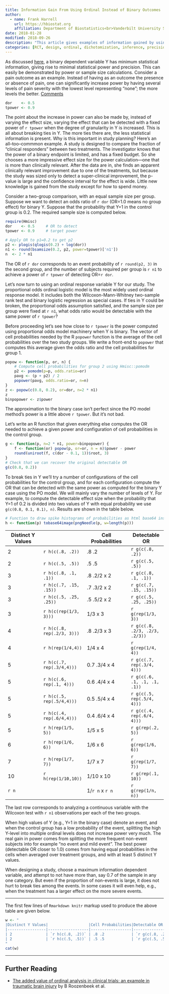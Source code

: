 ```yaml
---
title: Information Gain From Using Ordinal Instead of Binary Outcomes
author:
  - name: Frank Harrell
    url: https://hbiostat.org
    affiliation: Department of Biostatistics<br>Vanderbilt University School of Medicine
date: 2018-01-28
modified: 2018-09-26
description: "This article gives examples of information gained by using ordinal over binary response variables.  This is done by showing that for the same sample size and power, smaller effects can be detected."
categories: [RCT, design, ordinal, dichotomization, inference, precision, responder-analysis, sample-size, 2018]
---
```


As discussed [here](https://hbiostat.org/bbr/overview.html#sec-overview-ychoice), a binary dependent variable Y has minimum statistical information, giving rise to minimal statistical power and precision.  This can easily be demonstrated by power or sample size calculations.  Consider a pain outcome as an example.  Instead of having as an outcome the presence or absence of pain, one can significantly increase power by having several levels of pain severity with the lowest level representing "none"; the more levels the better. [[Comments](https://hbiostat.org/comment.html)]{.aside}

```r
dor    <- 0.5
tpower <- 0.9
```

The point about the increase in power can also be made by, instead of varying the effect size, varying the effect that can be detected with a fixed power of `r tpower` when the degree of granularity in Y is increased.  This is all about breaking ties in Y.  The more ties there are, the less statistical information is present.  Why is this important in study planning?  Here's an all--too--commmon example.  A study is designed to compare the fraction of "clinical responders" between two treatments.  The investigator knows that the power of a binary endpoint is limited, and has a fixed budget.  So she chooses a more impressive effect size for the power calculation---one that is more than clinically relevant.  After the data are in, she finds an apparent clinically relevant improvement due to one of the treatments, but because the study was sized only to detect a super-clinical improvement, the p-value is large and the confidence interval for the effect is wide.  Little new knowledge is gained from the study except for how to spend money.

Consider a two-group comparison, with an equal sample size per group.  Suppose we want to detect an odds ratio of `r dor` (OR=1.0 means no group effect) for binary Y.  Suppose that the probability that Y=1 in the control group is 0.2.  The required sample size is computed below.

```r
require(Hmisc)
dor    <- 0.5     # OR to detect
tpower <- 0.9     # target power

# Apply OR to p1=0.2 to get p2
p2 <- plogis(qlogis(0.2) + log(dor))
n1 <- round(bsamsize(0.2, p2, power=tpower)['n1'])
n  <- 2 * n1
```

The OR of `r dor` corresponds to an event probability of `r round(p2, 3)` in the second group, and the number of subjects required per group is `r n1` to achieve a power of `r tpower` of detecting OR=`r dor`.

Let's now turn to using an ordinal response variable Y for our study.  The proportional odds ordinal logistic model is the most widely used ordinal response model.  It includes both the Wilcoxon-Mann-Whitney two-sample rank test and binary logistic regression as special cases.
If ties in Y could be broken, the proportional odds assumption satisfied, and the sample size per group were fixed at `r n1`, what odds ratio would be detectable with the same power of `r tpower`?

Before proceeding let's see how close to `r tpower` is the power computed using proportional odds model machinery when Y is binary.  The vector of cell probabilities needed by the R `popower` function is the average of the cell probabilities over the two study groups.  We write a front-end to `popower` that computes this average given the odds ratio and the cell probabilities for group 1.

```r
popow <- function(p, or, n) {
    # Compute cell probabilities for group 2 using Hmisc::pomodm
    p2 <- pomodm(p=p, odds.ratio=or)
    pavg <- (p + p2) / 2
    popower(pavg, odds.ratio=or, n=n)
}
z <- popow(c(0.8, 0.2), or=dor, n=2 * n1)
z
binpopower <- z$power
```
The approximation to the binary case isn't perfect since the PO model method's power is a little above `r tpower`.  But it's not bad.

Let's write an R function that given everything else computes the OR needed to achieve a given power and configuration of cell probabilities in the control group.

```r
g <- function(p, n=2 * n1, power=binpopower) {
    f <- function(or) popow(p, or=or, n = n)$power - power
    round(uniroot(f, c(dor - 0.1, 1))$root, 3)
}
# Check that we can recover the original detectable OR
g(c(0.8, 0.2))
```
To break ties in Y we'll try a number of configurations of the cell probabilities for the control group, and for each configuration compute the OR that can be detected with the same power as computed for the binary Y case using the PO model.  We will mainly vary the number of levels of Y.  For example, to compute the detectable effect size when the probability that Y=1 of 0.2 is divided into two values of Y with equal probability we use `g(c(0.8, 0.1, 0.1), n)`.  Results are shown in the table below.

```r
# Function to draw spike histograms of probabilities as html base64 insert
h <- function(p) tobase64image(pngNeedle(p, w=length(p))) 
```

|Distinct Y Values|  |Cell Probabilities|Detectable OR|
|-----------------|--|------------------|-------------|
| 2 | `r h(c(.8, .2))`       | .8 .2 | `r g(c(.8, .2))` |
| 2 | `r h(c(.5, .5))`       | .5 .5 | `r g(c(.5, .5))` |
| 3 | `r h(c(.8, .1, .1))`   |.8 .2/2 x 2   | `r g(c(.8, .1, .1))` |
| 3 | `r h(c(.7, .15, .15))` | .7 .3/2 x 2 | `r g(c(.7, .15, .15))` |
| 3 | `r h(c(.5, .25, .25))` |.5 .5/2 x 2 | `r g(c(.5, .25, .25))` |
| 3 | `r h(c(rep(1/3, 3)))`  | 1/3 x 3    | `r g(rep(1/3, 3))` |
| 4 | `r h(c(.8, rep(.2/3, 3)))` |.8 .2/3 x 3| `r g(c(.8, .2/3, .2/3, .2/3))` |
| 4 | `r h(rep(1/4,4))`      |1/4 x 4    | `r g(rep(1/4, 4))` |
| 5 | `r h(c(.7, rep(.3/4,4)))` |0.7 .3/4 x 4 | `r g(c(.7, rep(.3/4, 4)))` |
| 5 | `r h(c(.6, rep(.1, 4)))`  |0.6 .4/4 x 4 | `r g(c(.6, .1, .1, .1, .1))` |
| 5 | `r h(c(.5, rep(.5/4,4)))` |0.5 .5/4 x 4 | `r g(c(.5, rep(.5/4, 4)))` |
| 5 | `r h(c(.4, rep(.6/4,4)))` |0.4 .6/4 x 4 | `r g(c(.4, rep(.6/4, 4)))` |
| 5 | `r h(rep(1/5, 5))`        |1/5 x 5 | `r g(rep(.2, 5))` |
| 6 | `r h(rep(1/6, 6))`        |1/6 x 6 | `r g(rep(1/6, 6))` |
| 7 | `r h(rep(1/7, 7))`        |1/7 x 7 | `r g(rep(1/7, 7))` |
|10 | `r h(rep(1/10,10))`       |1/10 x 10 | `r g(rep(.1, 10))` |
|`r n` | | 1/`r n` x `r n` | `r g(rep(1/n, n))` |

The last row corresponds to analyzing a continuous variable with the Wilcoxon test with `r n1` observations per each of the two groups.

When high values of Y (e.g., Y=1 in the binary case) denote an event, and when the control group has a low probability of the event, splitting the high Y-level into multiple ordinal levels does not increase power very much.  The real gain in power comes from splitting the more frequent non-event subjects into for example "no event and mild event".   The best power (detectable OR closer to 1.0) comes from having equal probabilities in the cells when averaged over treatment groups, and with at least 5 distinct Y values.

When designing a study, choose a maximum information dependent variable, and attempt to not have more than, say 0.7 of the sample in any one category.  But even if the proportion of non-events is large, it does not hurt to break ties among the events.  In some cases it will even help, e.g., when the treatment has a larger effect on the more severe events.

-----

The first few lines of `Rmarkdown knitr` markup used to produce the above table are given below.

```r
w <- "
|Distinct Y Values|                  |Cell Probabilities|Detectable OR     |
|-----------------|------------------|------------------|------------------|
| 2               | `r h(c(.8, .2))` | .8 .2            | `r g(c(.8, .2))` |
| 2               | `r h(c(.5, .5))` | .5 .5            | `r g(c(.5, .5))` |
"
cat(w)
```

-----

## Further Reading

* [The added value of ordinal analysis in clinical trials: an example in traumatic brain injury](https://ccforum.biomedcentral.com/track/pdf/10.1186/cc10240) by B Roozenbeek et al.
